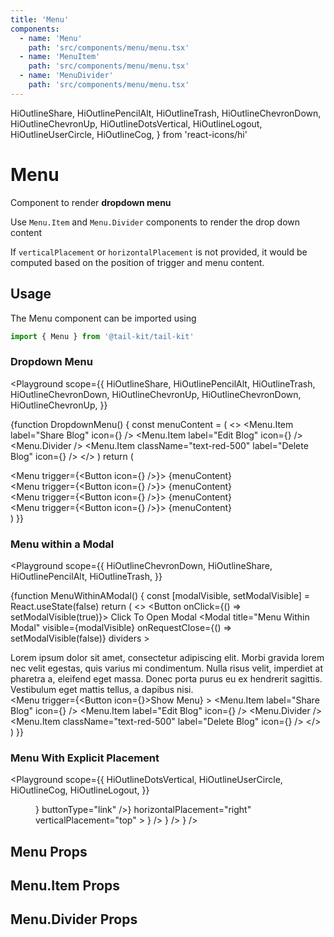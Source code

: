 ```yaml
---
title: 'Menu'
components:
  - name: 'Menu'
    path: 'src/components/menu/menu.tsx'
  - name: 'MenuItem'
    path: 'src/components/menu/menu.tsx'
  - name: 'MenuDivider'
    path: 'src/components/menu/menu.tsx'
---
```


  HiOutlineShare,
  HiOutlinePencilAlt,
  HiOutlineTrash,
  HiOutlineChevronDown,
  HiOutlineChevronUp,
  HiOutlineDotsVertical,
  HiOutlineLogout,
  HiOutlineUserCircle,
  HiOutlineCog,
} from 'react-icons/hi'

# Menu

Component to render **dropdown menu**

Use `Menu.Item` and `Menu.Divider` components to render the drop down content

If `verticalPlacement` or `horizontalPlacement` is not provided, it would be computed based on the position of
trigger and menu content.

## Usage

The Menu component can be imported using

```jsx
import { Menu } from '@tail-kit/tail-kit'
```

### Dropdown Menu

<Playground
  scope={{
    HiOutlineShare,
    HiOutlinePencilAlt,
    HiOutlineTrash,
    HiOutlineChevronDown,
    HiOutlineChevronUp,
    HiOutlineChevronDown,
    HiOutlineChevronUp,
  }}
>
  {function DropdownMenu() {
    const menuContent = (
      <>
        <Menu.Item label="Share Blog" icon={<HiOutlineShare />} />
        <Menu.Item label="Edit Blog" icon={<HiOutlinePencilAlt />} />
        <Menu.Divider />
        <Menu.Item
          className="text-red-500"
          label="Delete Blog"
          icon={<HiOutlineTrash />}
        />
      </>
    )
    return (
      <div className="relative w-full h-80 all-menus-container">
        <div className="absolute top-0 left-0">
          <Menu trigger={<Button icon={<HiOutlineChevronDown />} />}>
            {menuContent}
          </Menu>
        </div>
        <div className="absolute bottom-0 left-0">
          <Menu trigger={<Button icon={<HiOutlineChevronUp />} />}>
            {menuContent}
          </Menu>
        </div>
        <div className="absolute top-0 right-0">
          <Menu trigger={<Button icon={<HiOutlineChevronDown />} />}>
            {menuContent}
          </Menu>
        </div>
        <div className="absolute bottom-0 right-0">
          <Menu trigger={<Button icon={<HiOutlineChevronUp />} />}>
            {menuContent}
          </Menu>
        </div>
      </div>
    )
  }}
</Playground>

### Menu within a Modal

<Playground
  scope={{
    HiOutlineChevronDown,
    HiOutlineShare,
    HiOutlinePencilAlt,
    HiOutlineTrash,
  }}
>
  {function MenuWithinAModal() {
    const [modalVisible, setModalVisible] = React.useState(false)
    return (
      <>
        <Button onClick={() => setModalVisible(true)}>
          Click To Open Modal
        </Button>
        <Modal
          title="Menu Within Modal"
          visible={modalVisible}
          onRequestClose={() => setModalVisible(false)}
          dividers
        >
          <div className="mb-4">
            Lorem ipsum dolor sit amet, consectetur adipiscing elit. Morbi
            gravida lorem nec velit egestas, quis varius mi condimentum. Nulla
            risus velit, imperdiet at pharetra a, eleifend eget massa. Donec
            porta purus eu ex hendrerit sagittis. Vestibulum eget mattis tellus,
            a dapibus nisi.
          </div>
          <Menu
            trigger={<Button icon={<HiOutlineChevronDown />}>Show Menu</Button>}
          >
            <Menu.Item label="Share Blog" icon={<HiOutlineShare />} />
            <Menu.Item label="Edit Blog" icon={<HiOutlinePencilAlt />} />
            <Menu.Divider />
            <Menu.Item
              className="text-red-500"
              label="Delete Blog"
              icon={<HiOutlineTrash />}
            />
          </Menu>
        </Modal>
      </>
    )
  }}
</Playground>

### Menu With Explicit Placement

<Playground
  scope={{
    HiOutlineDotsVertical,
    HiOutlineUserCircle,
    HiOutlineCog,
    HiOutlineLogout,
  }}
>
  <div className="flex items-center justify-center h-80">
    <Menu
      trigger={<Button icon={<HiOutlineDotsVertical />} buttonType="link" />}
      horizontalPlacement="right"
      verticalPlacement="top"
    >
      <Menu.Item label="Profile" icon={<HiOutlineUserCircle />} />
      <Menu.Item label="Settings" icon={<HiOutlineCog />} />
      <Menu.Divider />
      <Menu.Item label="Logout" icon={<HiOutlineLogout />} />
    </Menu>
  </div>
</Playground>

## Menu Props

<PropsTable of="Menu" />

## Menu.Item Props

<PropsTable of="MenuItem" />

## Menu.Divider Props

<PropsTable of="MenuDivider" />
